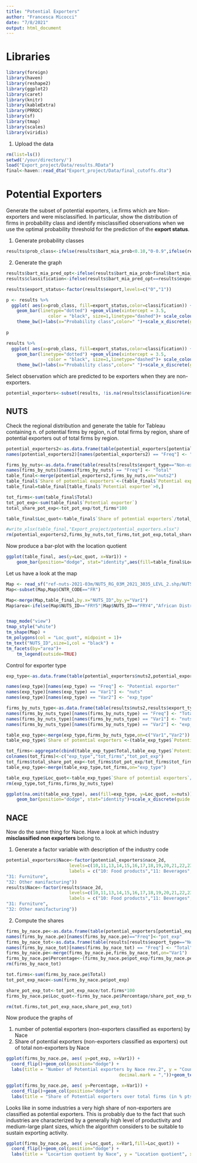 ```yaml
---
title: "Potential Exporters"
author: "Francesca Micocci"
date: "7/8/2021"
output: html_document
---
```


# Libraries
```r
library(foreign)
library(haven)
library(reshape2)
library(ggplot2)
library(caret)
library(knitr)
library(kableExtra)
library(PRROC)
library(sf)
library(tmap)
library(scales)
library(viridis)
```

1. Upload the data
```r
rm(list=ls())
setwd('/your/directory/')
load("Export_project/Data/results.RData")
final<-haven::read_dta("Export_project/Data/final_cutoffs.dta")

```

# Potential Exporters
Generate the subset of potential exporters, i.e.firms which are Non-exporters and were misclassified. 
In particular, show the distribution of firms in probability class and identify  misclassified observations when we use the optimal probability threshold for the prediction of the **export status**.

1. Generate probability classes
```r
results$prob_class<-ifelse(results$bart_mia_prob<0.10,"0-0.9",ifelse(results$bart_mia_prob>=0.10&results$bart_mia_prob<0.20,"0.1-0.19",ifelse(results$bart_mia_prob>=0.20&results$bart_mia_prob<0.2797746,"0.2-0.28",ifelse(results$bart_mia_prob>=0.2797746&results$bart_mia_prob<0.40,"0.28-0.39",ifelse(results$bart_mia_prob>=0.40&results$bart_mia_prob<0.50,"0.4-0.49",ifelse(results$bart_mia_prob>=0.50&results$bart_mia_prob<0.60,"0.5-0.59",ifelse(results$bart_mia_prob>=0.60&results$bart_mia_prob<0.70,"0.6-0.69",ifelse(results$bart_mia_prob>=0.70&results$bart_mia_prob<0.80,"0.7-0.79",ifelse(results$bart_mia_prob>=0.80&results$bart_mia_prob<0.90,"0.8-0.89","0.9-1")))))))))
```

2. Generate the graph
```r
results$bart_mia_pred_opt<-ifelse(results$bart_mia_prob>final$bart_mia_cutoff,1,0)
results$classification<-ifelse(results$bart_mia_pred_opt==results$export,NA,"misclassified")

results$export_status<-factor(results$export,levels=c("0","1"))

p <- results %>%
  ggplot( aes(x=prob_class, fill=export_status,color=classification)) +
    geom_bar(linetype="dotted") +geom_vline(xintercept = 3.5,
                color = "black", size=1,linetype="dashed")+ scale_colour_manual(values='black',na.translate=FALSE)+scale_fill_manual(values = c("grey87", "grey68")) +guides(color = guide_legend(override.aes = list(fill = "white"))) +
    theme_bw()+labs(x="Probability class",color=" ")+scale_x_discrete(guide = guide_axis(angle = 45))
  
p
```
```r
results %>%
  ggplot( aes(x=prob_class, fill=export_status,color=classification)) +
    geom_bar(linetype="dotted") +geom_vline(xintercept = 3.5,
                color = "black", size=1,linetype="dashed")+ scale_colour_manual(values='black',na.translate=FALSE)+scale_fill_manual(values = c("grey87", "grey68")) +guides(color = guide_legend(override.aes = list(fill = "white"))) +
    theme_bw()+labs(x="Probability class",color=" ")+scale_x_discrete(guide = guide_axis(angle = 45))+facet_wrap(~ export_type)
```
Select observation which are predicted to be exporters when they are non-exporters.

```r
potential_exporters<-subset(results, !is.na(results$classification)&results$export==0)
```

## NUTS
Check the regional distribution and generate the table for Tableau containing n. of potential firms by region, n.of total firms by region, share of potential exporters out of total firms by region.

```r
potential_exporters2<-as.data.frame(table(potential_exporters[potential_exporters$export_type=="Non-exporter",]$nuts2))
names(potential_exporters2)[names(potential_exporters2) == "Freq"] <- "Potential exporter"

firms_by_nuts<-as.data.frame(table(results[results$export_type=="Non-exporter",]$nuts2))
names(firms_by_nuts)[names(firms_by_nuts) == "Freq"] <- "Total"
table_final<-merge(potential_exporters2,firms_by_nuts,on="nuts2")
table_final$`Share of potential exporters`<-(table_final$`Potential exporter`/table_final$Total)*100
table_final=table_final[table_final$`Potential exporter`>0,]

tot_firms<-sum(table_final$Total)
tot_pot_exp<-sum(table_final$`Potential exporter`)
total_share_pot_exp<-tot_pot_exp/tot_firms*100

table_final$Loc_quot<-table_final$`Share of potential exporters`/total_share_pot_exp

#write_xlsx(table_final,"Export_project/potential_exporters.xlsx")
rm(potential_exporters2,firms_by_nuts,tot_firms,tot_pot_exp,total_share_pot_exp)
```
Now produce a bar-plot with the location quotient
```r
ggplot(table_final, aes(y=Loc_quot, x=Var1)) + 
    geom_bar(position="dodge", stat="identity",aes(fill=table_final$Loc_quot))+scale_x_discrete(guide = guide_axis(angle = 45))+geom_hline(yintercept=1, color='red')+scale_fill_gradient2(low="red",mid="white",high="chartreuse4",midpoint=1)+theme_bw()+labs(x="Nuts 2",y="location quotient",fill="Location Quotient")
```
Let us have a look at the map
```r
Map <- read_sf("ref-nuts-2021-03m/NUTS_RG_03M_2021_3035_LEVL_2.shp/NUTS_RG_03M_2021_3035_LEVL_2.shp")
Map<-subset(Map,Map$CNTR_CODE=="FR")

Map<-merge(Map,table_final,by.x="NUTS_ID",by.y="Var1")
Map$area<-ifelse(Map$NUTS_ID=="FRY5"|Map$NUTS_ID=="FRY4","African District",ifelse(Map$NUTS_ID=="FRY3"|Map$NUTS_ID=="FRY2"|Map$NUTS_ID=="FRY1","American District","European Continent"))


tmap_mode("view")
tmap_style("white")
tm_shape(Map) +
tm_polygons(col = "Loc_quot", midpoint = 1)+
tm_text("NUTS_ID",size=1,col = "black") +
tm_facets(by="area")+
	tm_legend(outside=TRUE)
```


Control for exporter type

```r
exp_type<-as.data.frame(table(potential_exporters$nuts2,potential_exporters$export_type))

names(exp_type)[names(exp_type) == "Freq"] <- "Potential exporter"
names(exp_type)[names(exp_type) == "Var1"] <- "nuts"
names(exp_type)[names(exp_type) == "Var2"] <- "exp_type"

firms_by_nuts_type<-as.data.frame(table(results$nuts2,results$export_type))
names(firms_by_nuts_type)[names(firms_by_nuts_type) == "Freq"] <- "Total"
names(firms_by_nuts_type)[names(firms_by_nuts_type) == "Var1"] <- "nuts"
names(firms_by_nuts_type)[names(firms_by_nuts_type) == "Var2"] <- "exp_type"

table_exp_type<-merge(exp_type,firms_by_nuts_type,on=c("Var1","Var2"))
table_exp_type$`Share of potential exporters`<-(table_exp_type$`Potential exporter`/table_exp_type$Total)*100

tot_firms<-aggregate(cbind(table_exp_type$Total,table_exp_type$`Potential exporter`), by=list(CategoRy=table_exp_type$exp_type),FUN=sum)
colnames(tot_firms)<-c("exp_type","tot_firms","tot_pot_exp")
tot_firms$total_share_pot_exp<-tot_firms$tot_pot_exp/tot_firms$tot_firms*100
table_exp_type<-merge(table_exp_type,tot_firms,on="exp_type")

table_exp_type$Loc_quot<-table_exp_type$`Share of potential exporters`/table_exp_type$total_share_pot_exp
rm(exp_type,tot_firms,firms_by_nuts_type)
```
```r
ggplot(na.omit(table_exp_type), aes(fill=exp_type, y=Loc_quot, x=nuts)) + 
    geom_bar(position="dodge", stat="identity")+scale_x_discrete(guide = guide_axis(angle = 45))+geom_hline(yintercept=1, color='black')
```

## NACE
Now do the same thing for Nace. Have a look at which industry **misclassified non exporters** belong to. 

1. Generate a factor variable with description of the industry code
```r
potential_exporters$Nace<-factor(potential_exporters$nace_2d,
                        levels=c(10,11,13,14,15,16,17,18,19,20,21,22,23,24,25,26,27,28,29,30,31,32),
                        labels = c("10: Food products","11: Beverages","13: Textiles","14: Wearing Apparel","15: Leather","16: Wood","17: Paper","18: Printing","19: Coke and refined petroleum","20: Chemicals","21: Pharmaceutical prod","22: Rubber and Plastic","23: Non-metallic mineral product","24: Basic metals","25: Fabricated metals","26: Computer, electronic and optical prod","27: Electrical equipment", "28: Machinery and equipment n.e.c.", "29: Motor vehicles","30: Other transportation",
"31: Furniture",
"32: Other manifacturing"))
results$Nace<-factor(results$nace_2d,
                        levels=c(10,11,13,14,15,16,17,18,19,20,21,22,23,24,25,26,27,28,29,30,31,32),
                        labels = c("10: Food products","11: Beverages","13: Textiles","14: Wearing Apparel","15: Leather","16: Wood","17: Paper","18: Printing","19: Coke and refined petroleum","20: Chemicals","21: Pharmaceutical prod","22: Rubber and Plastic","23: Non-metallic mineral product","24: Basic metals","25: Fabricated metals","26: Computer, electronic and optical prod","27: Electrical equipment", "28: Machinery and equipment n.e.c.", "29: Motor vehicles","30: Other transportation",
"31: Furniture",
"32: Other manifacturing"))
```

2. Compute the shares
```r
firms_by_nace.pe<-as.data.frame(table(potential_exporters[potential_exporters$export_type=="Non-exporter",]$Nace))
names(firms_by_nace.pe)[names(firms_by_nace.pe)=="Freq"]<-"pot_exp"
firms_by_nace_tot<-as.data.frame(table(results[results$export_type=="Non-exporter",]$Nace))
names(firms_by_nace_tot)[names(firms_by_nace_tot) == "Freq"] <- "Total"
firms_by_nace.pe<-merge(firms_by_nace.pe,firms_by_nace_tot,on="Var1")
firms_by_nace.pe$Percentage<-(firms_by_nace.pe$pot_exp/firms_by_nace.pe$Total)*100
rm(firms_by_nace_tot)

tot.firms<-sum(firms_by_nace.pe$Total)
tot_pot_exp_nace<-sum(firms_by_nace.pe$pot_exp)

share_pot_exp_tot<-tot_pot_exp_nace/tot.firms*100
firms_by_nace.pe$Loc_quot<-firms_by_nace.pe$Percentage/share_pot_exp_tot

rm(tot.firms,tot_pot_exp_nace,share_pot_exp_tot)
```

Now produce the graphs of 

1. number of potential exporters (non-exporters classified as exporters) by Nace
2. Share of potential exporters (non-exporters classified as exporters) out of total non-exporters by Nace

```r
ggplot(firms_by_nace.pe, aes( y=pot_exp, x=Var1)) + 
  coord_flip()+geom_col(position="dodge") +
  labs(title = "Number of Potential exporters by Nace rev.2", y = "Count", x = "Nace Rev.2",fill="Export Dummy")+theme_bw()+theme(legend.position="bottom")+scale_y_continuous(labels = comma_format(big.mark = ".",
                                           decimal.mark = ","))+geom_text(aes(label = round(pot_exp, 2)),position = position_dodge(0.95),vjust = 0.5,hjust = -0.2,size=3)+expand_limits(y = 12000)
```

```r
ggplot(firms_by_nace.pe, aes( y=Percentage, x=Var1)) + 
  coord_flip()+geom_col(position="dodge") +
  labs(title = "Share of Potential exporters over total firms (in % pts)", y = "Percentage points", x = "Nace Rev.2")+theme_bw()+theme(legend.position="bottom")+scale_y_continuous(labels = comma_format(big.mark = ".",decimal.mark = ","))+geom_text(aes(label = round(Percentage, 2)),position = position_dodge(0.95),vjust = 0.5,hjust = -0.2,size=3)+ expand_limits(y = 50)
```
Looks like in some industries a very high share of non-exporters are classified as potential exporters. This is probably due to the fact that such industries are characterized by a generally high level of productivity and medium-large plant sizes, which the algorithm considers to be suitable to sustain exporting activity.

```r
ggplot(firms_by_nace.pe, aes( y=Loc_quot, x=Var1,fill=Loc_quot)) + 
  coord_flip()+geom_col(position="dodge") +
  labs(title = "Locartion quotient by Nace", y = "Location quotient", x = "Nace Rev.2")+theme_bw()+theme(legend.position="bottom")+scale_y_continuous(labels = comma_format(big.mark = ".",decimal.mark = ","))+geom_text(aes(label = round(Loc_quot, 2)),position = position_dodge(0.95),vjust = 0.5,hjust = -0.2,size=3)+ expand_limits(y = 3.2)+geom_hline(yintercept=1,col="red")+scale_fill_gradient2(low="red",mid="white",high="chartreuse4",midpoint=1)
```


